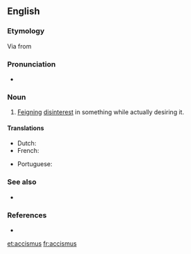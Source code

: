 ==English==
{{was wotd|2013|August|21}}

===Etymology===
Via {{etyl|la|en}} {{m|la|accismus}} from {{etyl|grc|en}} {{m|grc|ἀκκισμός||prudery}}
{{examples-right|examples=Oh, but I can't accept this gift!}}

===Pronunciation===
* {{IPA|/ækˈsɪzməs/|lang=en}}

===Noun===
{{head|en|noun}}

# {{lb|en|rhetoric}} [[feign|Feigning]] [[disinterest]] in something while actually desiring it.

====Translations====
{{trans-top|Feigning disinterest in something while actually desiring it.}}
* Dutch: {{t|nl|accismus|m}}
* French: {{t+|fr|accisme|m}}
{{trans-mid}}
* Portuguese: {{t|pt|acismo|m}}
{{trans-bottom}}

===See also===
* {{projectlink|wikipedia}}

===References===
* {{R:Silva Rhetoricae}}

[[et:accismus]]
[[fr:accismus]]